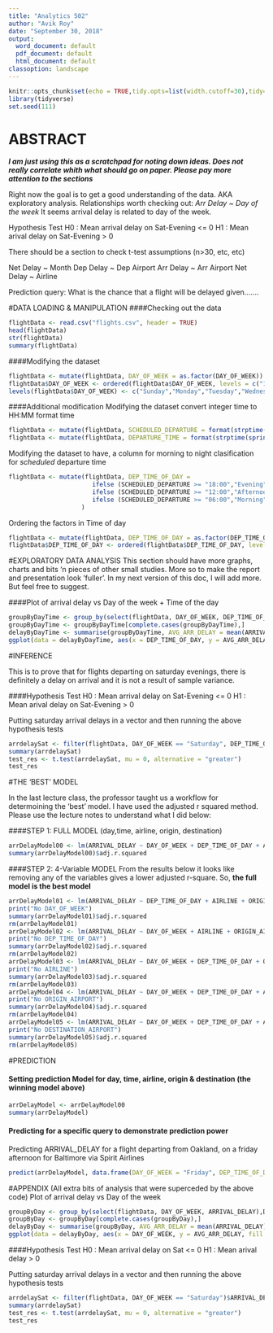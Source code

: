 ```yaml
---
title: "Analytics 502"
author: "Avik Roy"
date: "September 30, 2018"
output:
  word_document: default
  pdf_document: default
  html_document: default
classoption: landscape
---
```


```r
knitr::opts_chunk$set(echo = TRUE,tidy.opts=list(width.cutoff=30),tidy=TRUE)
library(tidyverse)
set.seed(111)
```

# ABSTRACT
_**I am just using this as a scratchpad for noting down ideas. Does not really correlate whith what should go on paper. Please pay more attention to the sections**_ 

Right now the goal is to get a good understanding of the data. AKA exploratory analysis.
Relationships worth checking out:
*Arr Delay ~ Day of the week*
It seems arrival delay is related to day of the week.

Hypothesis Test
H0 : Mean arrival delay on Sat-Evening <= 0
H1 : Mean arival delay on Sat-Evening > 0

There should be a section to check t-test assumptions (n>30, etc, etc)

Net Delay ~ Month
Dep Delay ~ Dep Airport
Arr Delay ~ Arr Airport
Net Delay ~ Airline


Prediction query: What is the chance that a flight will be delayed given.......

#DATA LOADING & MANIPULATION
####Checking out the data

```r
flightData <- read.csv("flights.csv", header = TRUE)
head(flightData)
str(flightData)
summary(flightData)
```

####Modifying the dataset

```r
flightData <- mutate(flightData, DAY_OF_WEEK = as.factor(DAY_OF_WEEK))
flightData$DAY_OF_WEEK <- ordered(flightData$DAY_OF_WEEK, levels = c("1","2","3","4","5","6","7"))
levels(flightData$DAY_OF_WEEK) <- c("Sunday","Monday","Tuesday","Wednesday","Thursday","Friday","Saturday")
```

####Additional modification
Modifying the dataset convert integer time to HH:MM format time
```r
flightData <- mutate(flightData, SCHEDULED_DEPARTURE = format(strptime(sprintf("%04d",SCHEDULED_DEPARTURE), format="%H%M"), format = "%H:%M"))
flightData <- mutate(flightData, DEPARTURE_TIME = format(strptime(sprintf("%04d",DEPARTURE_TIME), format="%H%M"), format = "%H:%M"))
```

Modifying the dataset to have, a column for morning to night clasification for _scheduled_ departure time
```r
flightData <- mutate(flightData, DEP_TIME_OF_DAY = 
                       ifelse (SCHEDULED_DEPARTURE >= "18:00","Evening",
                       ifelse (SCHEDULED_DEPARTURE >= "12:00","Afternoon",
                       ifelse (SCHEDULED_DEPARTURE >= "06:00","Morning","Night")))
                    )
```

Ordering the factors in Time of day
```r
flightData <- mutate(flightData, DEP_TIME_OF_DAY = as.factor(DEP_TIME_OF_DAY))
flightData$DEP_TIME_OF_DAY <- ordered(flightData$DEP_TIME_OF_DAY, levels = c("Morning","Afternoon", "Evening","Night"))
```
#EXPLORATORY DATA ANALYSIS
This section should have more graphs, charts and bits 'n pieces of other small studies. More so to make the report and presentation look 'fuller'. In my next version of this doc, I will add more. But feel free to suggest.

####Plot of arrival delay vs Day of the week + Time of the day
```r
groupByDayTime <- group_by(select(flightData, DAY_OF_WEEK, DEP_TIME_OF_DAY, ARRIVAL_DELAY),DAY_OF_WEEK,DEP_TIME_OF_DAY)
groupByDayTime <- groupByDayTime[complete.cases(groupByDayTime),]
delayByDayTime <- summarise(groupByDayTime, AVG_ARR_DELAY = mean(ARRIVAL_DELAY))
ggplot(data = delayByDayTime, aes(x = DEP_TIME_OF_DAY, y = AVG_ARR_DELAY, fill = DAY_OF_WEEK)) + geom_bar(stat = "identity") + guides(fill = FALSE) + facet_wrap(vars(DAY_OF_WEEK),nrow = 1) + theme(axis.text.x = element_text(angle = 90, hjust = 1))
```
#INFERENCE

This is to prove that for flights departing on saturday evenings, there is definitely a delay on arrival and it is not a result of sample variance.

####Hypothesis Test
H0 : Mean arrival delay on Sat-Evening <= 0
H1 : Mean arival delay on Sat-Evening > 0

Putting saturday arrival delays in  a vector and then running the above hypothesis tests
```r
arrdelaySat <- filter(flightData, DAY_OF_WEEK == "Saturday", DEP_TIME_OF_DAY == "Evening")$ARRIVAL_DELAY
summary(arrdelaySat)
test_res <- t.test(arrdelaySat, mu = 0, alternative = "greater")
test_res
```
#THE 'BEST' MODEL

In the last lecture class, the professor taught us a workflow for determoining the 'best' model. I have used the adjusted r squared method. Please use the lecture notes to understand what I did below:

####STEP 1: FULL MODEL (day,time, airline, origin, destination)
```r
arrDelayModel00 <- lm(ARRIVAL_DELAY ~ DAY_OF_WEEK + DEP_TIME_OF_DAY + AIRLINE + ORIGIN_AIRPORT + DESTINATION_AIRPORT , data = flightData)
summary(arrDelayModel00)$adj.r.squared
```

####STEP 2: 4-Variable MODEL
From the results below it looks like removing any of the variables gives a lower adjusted r-square.
So, **the full model is the best model**
```r
arrDelayModel01 <- lm(ARRIVAL_DELAY ~ DEP_TIME_OF_DAY + AIRLINE + ORIGIN_AIRPORT + DESTINATION_AIRPORT , data = flightData)
print("No DAY_OF_WEEK")
summary(arrDelayModel01)$adj.r.squared
rm(arrDelayModel01)
arrDelayModel02 <- lm(ARRIVAL_DELAY ~ DAY_OF_WEEK + AIRLINE + ORIGIN_AIRPORT + DESTINATION_AIRPORT , data = flightData)
print("No DEP_TIME_OF_DAY")
summary(arrDelayModel02)$adj.r.squared
rm(arrDelayModel02)
arrDelayModel03 <- lm(ARRIVAL_DELAY ~ DAY_OF_WEEK + DEP_TIME_OF_DAY + ORIGIN_AIRPORT + DESTINATION_AIRPORT , data = flightData)
print("No AIRLINE")
summary(arrDelayModel03)$adj.r.squared
rm(arrDelayModel03)
arrDelayModel04 <- lm(ARRIVAL_DELAY ~ DAY_OF_WEEK + DEP_TIME_OF_DAY + AIRLINE + DESTINATION_AIRPORT , data = flightData)
print("No ORIGIN_AIRPORT")
summary(arrDelayModel04)$adj.r.squared
rm(arrDelayModel04)
arrDelayModel05 <- lm(ARRIVAL_DELAY ~ DAY_OF_WEEK + DEP_TIME_OF_DAY + AIRLINE + ORIGIN_AIRPORT, data = flightData)
print("No DESTINATION_AIRPORT")
summary(arrDelayModel05)$adj.r.squared
rm(arrDelayModel05)
```
#PREDICTION

#### Setting prediction Model for day, time, airline, origin & destination (the winning model above)
```r
arrDelayModel <- arrDelayModel00
summary(arrDelayModel)
```

#### Predicting for a specific query to demonstrate prediction power
Predicting ARRIVAL_DELAY for a flight departing from Oakland, on a friday afternoon for Baltimore via Spirit Airlines
```r
predict(arrDelayModel, data.frame(DAY_OF_WEEK = "Friday", DEP_TIME_OF_DAY = "Afternoon", AIRLINE = "NK", ORIGIN_AIRPORT = "OAK", DESTINATION_AIRPORT = "BWI"))
```
#APPENDIX (All extra bits of analysis that were superceded by the above code)
Plot of arrival delay vs Day of the week

```r
groupByDay <- group_by(select(flightData, DAY_OF_WEEK, ARRIVAL_DELAY),DAY_OF_WEEK)
groupByDay <- groupByDay[complete.cases(groupByDay),]
delayByDay <- summarise(groupByDay, AVG_ARR_DELAY = mean(ARRIVAL_DELAY))
ggplot(data = delayByDay, aes(x = DAY_OF_WEEK, y = AVG_ARR_DELAY, fill = DAY_OF_WEEK)) + geom_bar(stat = "identity") + guides(fill = FALSE)
```

####Hypothesis Test
H0 : Mean arrival delay on Sat <= 0
H1 : Mean arival delay > 0

Putting saturday arrival delays in  a vector and then running the above hypothesis tests
```r
arrdelaySat <- filter(flightData, DAY_OF_WEEK == "Saturday")$ARRIVAL_DELAY
summary(arrdelaySat)
test_res <- t.test(arrdelaySat, mu = 0, alternative = "greater")
test_res
```
